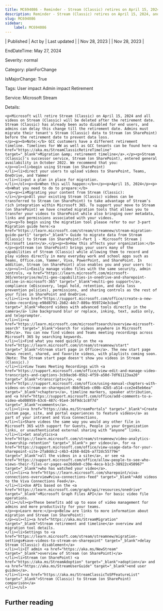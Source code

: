 ```yaml
---
title: MC694086 - Reminder - Stream (Classic) retires on April 15, 2024, and all unmigrated videos will be deleted
description: Reminder - Stream (Classic) retires on April 15, 2024, and all unmigrated videos will be deleted
slug: MC694086
sidebar:
    label: MC694086
---
```



| Published | Act by | Last updated |
| Nov 28, 2023 |  | Nov 28, 2023 |

EndDateTime: May 27, 2024

Severity: normal

Category: planForChange

IsMajorChange: True

Tags: User impact Admin impact Retirement

Service: Microsoft Stream

Details: 

```
<p>Microsoft will retire Stream (Classic) on April 15, 2024 and all videos on Stream (Classic) will be deleted after the retirement date. Stream (Classic) has already been auto disabled for end users, and admins can delay this change till the retirement date. Admins must migrate their tenant's Stream (Classic) data to Stream (on SharePoint) before the retirement date to prevent data loss.
</p><p><b>Note:</b> GCC customers have a different retirement timeline. Timelines for WW as well as GCC tenants can be found here <a href="https://aka.ms/StreamClassicRetireTimeline" target="_blank">Migration &amp; retirement timeline</a>.</p><p>Stream (Classic)'s successor service, Stream (on SharePoint), entered general availability in October 2022. We recommend that you:
</p><ol><li>begin using Stream (on SharePoint)
</li><li>direct your users to upload videos to SharePoint, Teams, OneDrive, and Yammer
</li><li>put a plan in place for migration.
</li></ol><p><b>When this will happen:</b></p><p>April 15, 2024</p><p><b>What you need to do to prepare:</b>
</p><p><i>Migrating your content from Stream (Classic):
</i></p><p>All your existing Stream (Classic) videos can be transferred to Stream (on SharePoint) to take advantage of Stream’s rich integration within Microsoft 365. To support your move to Stream (on SharePoint) we have created migration tools that allows you to transfer your videos to SharePoint while also bringing over metadata, links and permissions associated with your videos.
</p><p>To begin using the migration tool please refer to our 3-part Migration guide here:<a href="https://learn.microsoft.com/stream/streamnew/stream-migration-guide-part1" target="_blank"> Guide to migrate data from Stream (Classic) to Stream (on SharePoint)-Part 1 - Microsoft Stream | Microsoft Learn</a>.</p><p><b>How this affects your organization:</b>
</p><p>Stream (on SharePoint) brings your users many of the capabilities of Stream (Classic) while allowing them to record and play videos directly in many everyday work and school apps such as Teams, Office.com, Yammer, Viva, PowerPoint, and SharePoint. In addition, Stream (on SharePoint) also enables you and your users to:
</p><ul><li>Easily manage video files with the same security, admin controls, <a href="https://learn.microsoft.com/microsoft-365/enterprise/multi-geo-capabilities-in-onedrive-and-sharepoint-online-in-microsoft-365" target="_blank">multi-geo support</a>, compliance (eDiscovery, legal hold, retention, and data loss prevention policies), permissions, and sharing controls as the rest of your files in SharePoint and OneDrive.
</li><li><a href="https://support.microsoft.com/office/create-a-new-video-recording-e98d8791-2b82-4dc7-889a-959724e3cbad" target="_blank">Record videos with advanced tools directly in the camera</a> like background blur or replace, inking, text, audio only, and teleprompter.
</li><li><a href="https://learn.microsoft.com/microsoftsearch/overview-microsoft-search" target="_blank">Search for videos anywhere in Microsoft 365</a>. You can now find videos and Teams meeting recordings across Microsoft 365 by searching keywords.
</li><li>Find what you need quickly on the <a href="https://learn.microsoft.com/stream/streamnew/start" target="_blank">Stream start page in Office</a>. The new start page shows recent, shared, and favorite videos, with playlists coming soon. (Note: The Stream start page doesn't show you videos in Stream (Classic).)
</li><li>View Teams Meeting Recordings with <a href="https://support.microsoft.com/office/view-edit-and-manage-video-transcripts-and-captions-3cb9acb6-05b2-4f59-a50d-7df61123aa20" target="_blank">transcripts</a>, <a href="https://support.microsoft.com/office/using-manual-chapters-with-videos-on-stream-on-sharepoint-8bbf61eb-c00b-42b5-a514-cce2e45eb6ea" target="_blank">chapters</a>, timeline markers, speaker attribution, and <a href="https://support.microsoft.com/office/add-comments-to-a-video-ebd08959-63c6-487c-91e4-36f9dc1c8f7d" target="_blank">comments</a>.
</li><li><a href="https://aka.ms/StreamPortals" target="_blank">Create custom page, site, and portal experiences to feature videos</a> as part of your intranet and Viva Connections.
</li><li>Share videos the same way you would any other file in Microsoft 365 with support for Guests, People in your Organization links, or unauthenticated external sharing with “anyone” links.
</li><li>Get analytics<a href="https://learn.microsoft.com/stream/streamnew/video-analytics-viewership-retention" target="_blank"> per video</a>, for <a href="https://support.microsoft.com/office/view-usage-data-for-your-sharepoint-site-2fa8ddc2-c4b3-4268-8d26-a772dc55779e" target="_blank">all the videos in a site</a>, or see <a href="https://support.microsoft.com/office/allow-people-to-see-who-views-their-files-or-pages-ee26dde0-c30e-4eca-b1c3-38922c450967" target="_blank">who has watched your video</a>.
</li><li><a href="https://learn.microsoft.com/sharepoint/viva-connections-overview#viva-connections-feed" target="_blank">Add videos to the Viva Connections Feed</a>.
</li><li>Use APIs based on the <a href="https://learn.microsoft.com/graph/api/resources/onedrive" target="_blank">Microsoft Graph Files API</a> for basic video file operations.
</li></ul><p>These benefits add up to ease of video management for admins and more productivity for your teams.
</p><p>Learn more:</p><p>Below are links to more information about migration and Stream (on SharePoint):
</p><ul><li><a href="https://aka.ms/StreamMigration" target="_blank">Stream retirement and timeline</a> overview and migration tool details.
</li><li>Settings to <a href="https://learn.microsoft.com/stream/streamnew/migration-settings#save-videos-to-stream-on-sharepoint" target="_blank">delay Stream (Classic) disablement</a>
</li><li>IT admin <a href="https://aka.ms/NewStream" target="_blank">overview of Stream (on SharePoint)</a>
</li><li>Stream (on SharePoint) <a href="https://aka.ms/StreamAdoption" target="_blank">adoption</a> and <a href="https://aka.ms/StreamUserGuide" target="_blank">end user guides</a>.
</li><li><a href="https://aka.ms/StreamClassicToSPFeatureList" target="_blank">Stream (Classic) to Stream (on SharePoint) comparison</a>
</li></ul>
```

## Further reading
